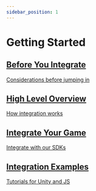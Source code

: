 ```yaml
---
sidebar_position: 1
---
```


# Getting Started

<div style={{
  display: "flex",
  flexDirection: "row",
  flexWrap: "wrap"
}}>

   <article class="col col--6 margin-bottom--lg">
      <a class="card padding--lg cardContainer_node_modules-@docusaurus-theme-classic-lib-theme-DocCard-styles-module" href="/docs/integration/high-level">
        <h2 class="text--truncate cardTitle_node_modules-@docusaurus-theme-classic-lib-theme-DocCard-styles-module">
           Before You Integrate
        </h2>
        <p class="text--truncate cardDescription_node_modules-@docusaurus-theme-classic-lib-theme-DocCard-styles-module">
          Considerations before jumping in
        </p>
      </a>
  </article>

  <article class="col col--6 margin-bottom--lg">
      <a class="card padding--lg cardContainer_node_modules-@docusaurus-theme-classic-lib-theme-DocCard-styles-module" href="/docs/integration/high-level">
        <h2 class="text--truncate cardTitle_node_modules-@docusaurus-theme-classic-lib-theme-DocCard-styles-module">
           High Level Overview
        </h2>
        <p class="text--truncate cardDescription_node_modules-@docusaurus-theme-classic-lib-theme-DocCard-styles-module">
          How integration works
        </p>
      </a>
  </article>

  <article class="col col--6 margin-bottom--lg">
      <a class="card padding--lg cardContainer_node_modules-@docusaurus-theme-classic-lib-theme-DocCard-styles-module" href="/docs/integration/code-adaptions">
        <h2 class="text--truncate cardTitle_node_modules-@docusaurus-theme-classic-lib-theme-DocCard-styles-module">
          Integrate Your Game
        </h2>
        <p class="text--truncate cardDescription_node_modules-@docusaurus-theme-classic-lib-theme-DocCard-styles-module">
          Integrate with our SDKs
        </p>
      </a>
  </article>

  <article class="col col--6 margin-bottom--lg">
    <a class="card padding--lg cardContainer_node_modules-@docusaurus-theme-classic-lib-theme-DocCard-styles-module" href="/docs/category/example-integrations">
      <h2 class="text--truncate cardTitle_node_modules-@docusaurus-theme-classic-lib-theme-DocCard-styles-module">
        Integration Examples
      </h2>
      <p class="text--truncate cardDescription_node_modules-@docusaurus-theme-classic-lib-theme-DocCard-styles-module">
        Tutorials for Unity and JS
      </p>
    </a>
  </article>
</div>

<!-- # Getting Started

Getting your game onto the Arcade and start making money with it is easy! Just follow the steps below to get your game integrated to the Ultimate Arcade!

## 0. Contact Us!

Drop us a line at support[at]ultimatearcade.io and tell us about your great game. We want to make sure that there are no game mechanics or obstacles that would prevent your game from being compatible with the Arcade before you integrate.

From there we'll setup the necessary paperwork and invite you to our developer Discord where you can get support anytime directly from the team that made the Arcade.

## 1. Review Supported Game Types

Figure out which category your game falls under in the [Supported Game Types](/docs/category/supported-game-types). Your game type determines how you will integrate our SDK.

## 2. Integrate the Game and Server SDKs

Integrating with the Arcade is as easy as adding a few API calls. Have a look at the [Integration Requirements](/docs/integration/integration-requirements) to get started, then follow the integration steps for your specific game type.

## 3. Submit Your Game for Review

The Ultimate Arcade team will review a final version of your game to be put on the Arcade. We will check for:

1. Proper integration
2. Game mechanics, quality, and performance
3. Bugs, abuse, and exploits

You will also be able to test your game end-to-end on our staging environment.

## 4. Add the Final Touches

Before we can launch the game we need assets for the Arcade like preview images and description texts. See the [Final Touches](/docs/integration/final-touches) section for more details.

## 5. Launch!

All the hard work is paying off and on a jointly agreed date, your game will be launched on the Arcade!

To celebrate, we'll hold a special tournament based on your game, and also send you some swag (location dependent). -->
